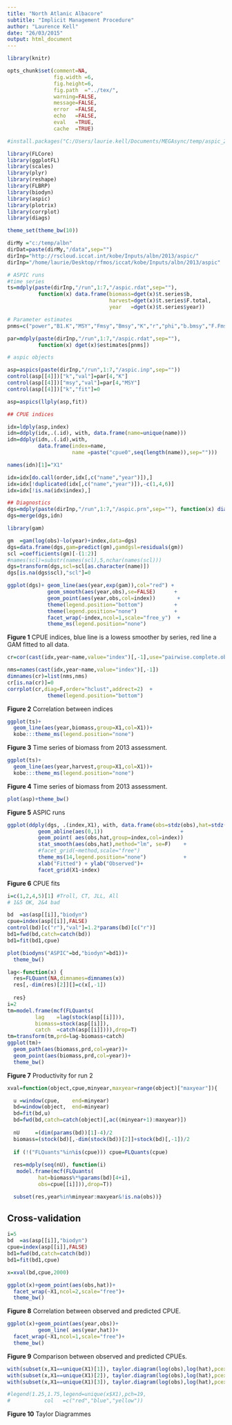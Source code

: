 ```yaml
---
title: "North Atlanic Albacore"
subtitle: "Implicit Management Procedure"
author: "Laurence Kell"
date: "26/03/2015"
output: html_document
---
```


```r
library(knitr)

opts_chunk$set(comment=NA, 
               fig.width =6, 
               fig.height=6,
               fig.path  ="../tex/",
               warning=FALSE, 
               message=FALSE, 
               error  =FALSE, 
               echo   =FALSE, 
               eval   =TRUE,
               cache  =TRUE)
```

```r
#install.packages("C:/Users/laurie.kell/Documents/MEGAsync/temp/aspic_2.0.1.tar.gz",repos=NULL,type="source",INSTALL_opts=c("--no-multiarch"))

library(FLCore)
library(ggplotFL)
library(scales)
library(plyr)
library(reshape)
library(FLBRP)
library(biodyn)
library(aspic)
library(plotrix)
library(corrplot)
library(diags)

theme_set(theme_bw(10))

dirMy ="c:/temp/albn"
dirDat=paste(dirMy,"/data",sep="")
dirInp="http://rscloud.iccat.int/kobe/Inputs/albn/2013/aspic/"
dirInp="/home/laurie/Desktop/rfmos/iccat/kobe/Inputs/albn/2013/aspic"
```

```r
# ASPIC runs
#time series 
ts=mdply(paste(dirInp,"/run",1:7,"/aspic.rdat",sep=""),
          function(x) data.frame(biomass=dget(x)$t.series$b,
                                 harvest=dget(x)$t.series$F.total,
                                 year   =dget(x)$t.series$year))
```

```r
# Parameter estimates
pnms=c("power","B1.K","MSY","Fmsy","Bmsy","K","r","phi","b.bmsy","F.Fmsy","yield.eq")

par=mdply(paste(dirInp,"/run",1:7,"/aspic.rdat",sep=""),
          function(x) dget(x)$estimates[pnms])
```

```r
# aspic objects

asp=aspics(paste(dirInp,"/run",1:7,"/aspic.inp",sep=""))
control(asp[[4]])["k","val"]=par[4,"K"]
control(asp[[4]])["msy","val"]=par[4,"MSY"]
control(asp[[4]])["k","fit"]=0

asp=aspics(llply(asp,fit))
```

```r
## CPUE indices

idx=ldply(asp,index)
idn=ddply(idx,.(.id), with, data.frame(name=unique(name)))
idn=ddply(idn,.(.id),with, 
          data.frame(index=name,
                     name =paste("cpue0",seq(length(name)),sep="")))

names(idn)[1]="X1"

idx=idx[do.call(order,idx[,c("name","year")]),]
idx=idx[!duplicated(idx[,c("name","year")]),-c(1,4,6)]
idx=idx[!is.na(idx$index),]

## Diagnostics
dgs=mdply(paste(dirInp,"/run",1:7,"/aspic.prn",sep=""), function(x) diags(x,"aspic"))
dgs=merge(dgs,idn)
```

```r
library(gam)

gm  =gam(log(obs)~lo(year)+index,data=dgs)
dgs=data.frame(dgs,gam=predict(gm),gamdgsl=residuals(gm))
scl =coefficients(gm)[-(1:2)]
#names(scl)=substr(names(scl),5,nchar(names(scl)))
dgs=transform(dgs,scl=scl[as.character(name)])
dgs[is.na(dgs$scl),"scl"]=0

ggplot(dgs)+ geom_line(aes(year,exp(gam)),col="red") +
             geom_smooth(aes(year,obs),se=FALSE)      +           
             geom_point(aes(year,obs,col=index))       +
             theme(legend.position="bottom")          +
             theme(legend.position="none")            +
             facet_wrap(~index,ncol=1,scale="free_y")  +
             theme_ms(legend.position="none")
```

**Figure 1** CPUE indices, blue line is a lowess smoother by series, red line a GAM fitted to all data.

```r
cr=cor(cast(idx,year~name,value="index")[,-1],use="pairwise.complete.obs")

nms=names(cast(idx,year~name,value="index")[,-1])
dimnames(cr)=list(nms,nms)
cr[is.na(cr)]=0
corrplot(cr,diag=F,order="hclust",addrect=2)  +          
             theme(legend.position="bottom")  
```

**Figure 2** Correlation between indices


```r
ggplot(ts)+
  geom_line(aes(year,biomass,group=X1,col=X1))+
  kobe:::theme_ms(legend.position="none")
```

**Figure 3** Time series of biomass from 2013 assessment.


```r
ggplot(ts)+
  geom_line(aes(year,harvest,group=X1,col=X1))+
  kobe:::theme_ms(legend.position="none")
```

**Figure 4** Time series of biomass from 2013 assessment.


```r
plot(asp)+theme_bw()
```

**Figure 5** ASPIC runs


```r
ggplot(ddply(dgs, .(index,X1), with, data.frame(obs=stdz(obs),hat=stdz(hat))))+
          geom_abline(aes(0,1))                         +
          geom_point( aes(obs,hat,group=index,col=index))                     +
          stat_smooth(aes(obs,hat),method="lm", se=F)    +
          #facet_grid(~method,scale="free")                                   +
          theme_ms(14,legend.position="none")            +
          xlab("Fitted") + ylab("Observed")+
          facet_grid(X1~index)
```

**Figure 6** CPUE fits


```r
i=c(1,2,4,5)[1] #Troll, CT, JLL, All
# 1&5 OK, 2&4 bad

bd  =as(asp[[i]],"biodyn")
cpue=index(asp[[i]],FALSE)
control(bd)[c("r"),"val"]=1.2*params(bd)[c("r")]
bd1=fwd(bd,catch=catch(bd))
bd1=fit(bd1,cpue)

plot(biodyns("ASPIC"=bd,"biodyn"=bd1))+
  theme_bw()
```


```r
lag<-function(x) {
  res=FLQuant(NA,dimnames=dimnames(x))
  res[,-dim(res)[2]][]=c(x[,-1])
  
  res}
i=2
tm=model.frame(mcf(FLQuants(
         lag    =lag(stock(asp[[i]])),
         biomass=stock(asp[[i]]),
         catch  =catch(asp[[i]]))),drop=T)
tm=transform(tm,prd=lag-biomass+catch)
ggplot(tm)+
  geom_path(aes(biomass,prd,col=year))+
  geom_point(aes(biomass,prd,col=year))+
  theme_bw()
```

**Figure 7** Productivity for run 2

```r
xval=function(object,cpue,minyear,maxyear=range(object)["maxyear"]){

  u =window(cpue,    end=minyear)
  bd=window(object,  end=minyear)
  bd=fit(bd,u)
  bd=fwd(bd,catch=catch(object)[,ac((minyear+1):maxyear)])
  
  nU     =(dim(params(bd))[1]-4)/2
  biomass=(stock(bd)[,-dim(stock(bd))[2]]+stock(bd)[,-1])/2
  
  if (!("FLQuants"%in%is(cpue))) cpue=FLQuants(cpue)
  
  res=mdply(seq(nU), function(i)
   model.frame(mcf(FLQuants(
          hat=biomass%*%params(bd)[4+i],
          obs=cpue[[i]])),drop=T))

  subset(res,year%in%minyear:maxyear&!is.na(obs))}
```

## Cross-validation

```r
i=5
bd  =as(asp[[i]],"biodyn")
cpue=index(asp[[i]],FALSE)
bd1=fwd(bd,catch=catch(bd))
bd1=fit(bd1,cpue)

x=xval(bd,cpue,2000)

ggplot(x)+geom_point(aes(obs,hat))+
  facet_wrap(~X1,ncol=2,scale="free")+
  theme_bw()
```

**Figure 8** Correlation between observed and predicted CPUE.

```r
ggplot(x)+geom_point(aes(year,obs))+
          geom_line( aes(year,hat))+
  facet_wrap(~X1,ncol=1,scale="free")+
  theme_bw()
```

**Figure 9** Comparison between observed and predicted CPUEs.


```r
with(subset(x,X1==unique(X1)[1]), taylor.diagram(log(obs),log(hat),pcex=2,col="red",pos.cor=!TRUE,normalize=TRUE))
with(subset(x,X1==unique(X1)[2]), taylor.diagram(log(obs),log(hat),pcex=2,col="blue",add=TRUE,pos.cor=!TRUE,normalize=TRUE))
with(subset(x,X1==unique(X1)[3]), taylor.diagram(log(obs),log(hat),pcex=2,col="yellow",add=TRUE,pos.cor=!TRUE,normalize=TRUE))

#legend(1.25,1.75,legend=unique(x$X1),pch=19,
#           col   =c("red","blue","yellow"))
```

**Figure 10** Taylor Diagrammes

